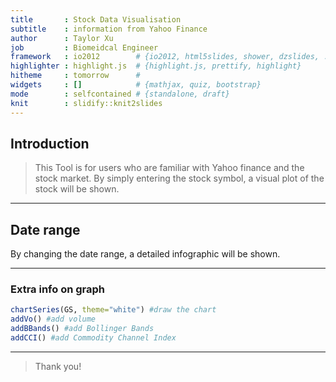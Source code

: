 ```yaml
---
title       : Stock Data Visualisation
subtitle    : information from Yahoo Finance
author      : Taylor Xu 
job         : Biomeidcal Engineer
framework   : io2012        # {io2012, html5slides, shower, dzslides, ...}
highlighter : highlight.js  # {highlight.js, prettify, highlight}
hitheme     : tomorrow      # 
widgets     : []            # {mathjax, quiz, bootstrap}
mode        : selfcontained # {standalone, draft}
knit        : slidify::knit2slides
---
```

## Introduction

> This Tool is for users who are familiar with Yahoo finance and the stock market.
> By simply entering the stock symbol, a visual plot of the stock will be shown.

---

## Date range

By changing the date range, a detailed infographic will be shown.


---

### Extra info on graph

```r
chartSeries(GS, theme="white") #draw the chart 
addVo() #add volume 
addBBands() #add Bollinger Bands 
addCCI() #add Commodity Channel Index
```

---


> Thank you!


